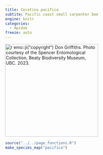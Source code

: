 ```yaml
---
title: Ceratina pacifica
subtite: Pacific coast small carpenter bee
engine: knitr
categories:
  - Apidae
freeze: auto
---
```

[![`r emo::ji("copyright")` Don Griffiths. Photo courtesy of the Spencer Entomological Collection, Beaty Biodiversity Museum, UBC. 2023.](https://www.zoology.ubc.ca/entomology/main/Hymenoptera/Apidae/Xylocopinae/Ceratina%20pacifica%20(3lateral).jpg){height=300}](https://inaturalist.ca/observations/38022)

```r
source("../../page_functions.R")
make_species_map("pacifica")
```
